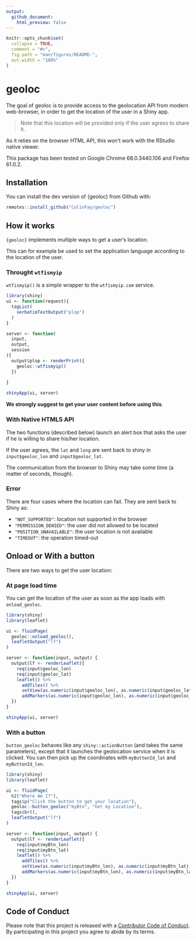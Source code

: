 ```yaml
---
output: 
  github_document:
    html_preview: false
---
```


<!-- README.md is generated from README.Rmd. Please edit that file -->

```r
knitr::opts_chunk$set(
  collapse = TRUE,
  comment = "#>",
  fig.path = "man/figures/README-",
  out.width = "100%"
)
```

# geoloc

The goal of geoloc is to provide access to the geolocation API from modern web-browser, in order to get the location of the user in a Shiny app. 

> Note that this location will be provided only if the user agrees to share it.

As it relies on the browser HTML API, this won't work with the RStudio native viewer.

This package has been tested on Google Chrome 68.0.3440.106 and Firefox 61.0.2. 

## Installation

You can install the dev version of {geoloc} from Github with:

``` r
remotes::install_github("ColinFay/geoloc")
```

## How it works 

`{geoloc}` implements multiple ways to get a user's location. 

This can for example be used to set the application language according to the location of the user. 

### Throught `wtfismyip`

`wtfismyip()` is a simple wrapper to the `wtfismyip.com` service.

```r
library(shiny)
ui <- function(request){
  tagList(
    verbatimTextOutput("plop")
  )
}

server <- function(
  input, 
  output, 
  session
){
  output$plop <- renderPrint({
    geoloc::wtfismyip()
  })
  
}

shinyApp(ui, server)
```

__We strongly suggest to get your user content before using this__.


### With Native HTML5 API

The two functions (described below) launch an alert box that asks the user if he is willing to share his/her location. 

If the user agrees, the `lat` and `long` are sent back to shiny in `input$geoloc_lon` and `input$geoloc_lat`. 

The communication from the browser to Shiny may take some time (a matter of seconds, though). 

### Error

There are four cases where the location can fail. They are sent back to Shiny as:

+ `"NOT_SUPPORTED"`: location not supported in the browser
+ `"PERMISSION_DENIED"`: the user did not allowed to be located
+ `"POSITION_UNAVAILABLE"`: the user location is not available
+ `"TIMEOUT"`: the operation timed-out

## Onload or With a button

There are two ways to get the user location:

### At page load time

You can get the location of the user as soon as the app loads with `onload_geoloc`.

```r
library(shiny)
library(leaflet)

ui <- fluidPage(
  geoloc::onload_geoloc(),
  leafletOutput("lf")
)

server <- function(input, output) {
  output$lf <- renderLeaflet({
    req(input$geoloc_lon)
    req(input$geoloc_lat)
    leaflet() %>%
      addTiles() %>%
      setView(as.numeric(input$geoloc_lon), as.numeric(input$geoloc_lat), zoom = 17) %>%
      addMarkers(as.numeric(input$geoloc_lon), as.numeric(input$geoloc_lat), label = "You're here!")
  })
}

shinyApp(ui, server)

```

### With a button 

`button_geoloc` behaves like any `shiny::actionButton` (and takes the same parameters), except that it launches the geolocation service when it is clicked. You can then pick up the coordinates with `myButtonId_lat` and `myButtonId_lon`.

```r
library(shiny)
library(leaflet)

ui <- fluidPage(
  h2("Where Am I?"),
  tags$p("Click the button to get your location"),
  geoloc::button_geoloc("myBtn", "Get my Location"),
  tags$br(),
  leafletOutput("lf")
)

server <- function(input, output) {
  output$lf <- renderLeaflet({
    req(input$myBtn_lon)
    req(input$myBtn_lat)
    leaflet() %>%
      addTiles() %>%
      setView(as.numeric(input$myBtn_lon), as.numeric(input$myBtn_lat), zoom = 17) %>%
      addMarkers(as.numeric(input$myBtn_lon), as.numeric(input$myBtn_lat), label = "You're here!")
  })
}

shinyApp(ui, server)

```

## Code of Conduct

Please note that this project is released with a [Contributor Code of Conduct](CODE_OF_CONDUCT.md).
By participating in this project you agree to abide by its terms.
